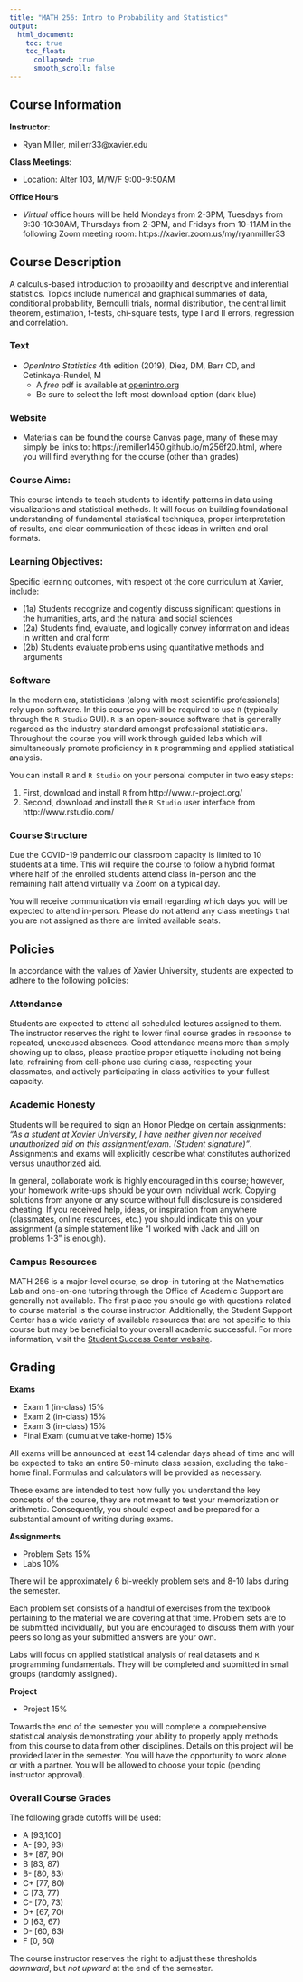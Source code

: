 ```yaml
---
title: "MATH 256: Intro to Probability and Statistics"
output:
  html_document:
    toc: true
    toc_float:
      collapsed: true
      smooth_scroll: false
---
```


## Course Information

**Instructor**:

- Ryan Miller, millerr33\@xavier.edu 

**Class Meetings**: 

- Location: Alter 103, M/W/F 9:00-9:50AM

**Office Hours**

- *Virtual* office hours will be held Mondays from 2-3PM, Tuesdays from 9:30-10:30AM, Thursdays from 2-3PM, and Fridays from 10-11AM in the following Zoom meeting room: https://xavier.zoom.us/my/ryanmiller33

## Course Description

A calculus-based introduction to probability and descriptive and inferential statistics. Topics include numerical and graphical summaries of data, conditional probability, Bernoulli trials, normal distribution, the central limit theorem, estimation, t-tests, chi-square tests, type I and II errors, regression and correlation.

### Text

- *OpenIntro Statistics* 4th edition (2019), Diez, DM, Barr CD, and Cetinkaya-Rundel, M
    - A *free* pdf is available at [openintro.org](https://www.openintro.org/)
    - Be sure to select the left-most download option (dark blue)
    
### Website

- Materials can be found the course Canvas page, many of these may simply be links to: https://remiller1450.github.io/m256f20.html, where you will find everything for the course (other than grades)

### Course Aims:

This course intends to teach students to identify patterns in data using visualizations and statistical methods.  It will focus on building foundational understanding of fundamental statistical techniques, proper interpretation of results, and clear communication of these ideas in written and oral formats.

### Learning Objectives:

Specific learning outcomes, with respect ot the core curriculum at Xavier, include:

- (1a) Students recognize and cogently discuss significant questions in the humanities, arts, and
the natural and social sciences
- (2a) Students find, evaluate, and logically convey information and ideas in written and oral
form
- (2b) Students evaluate problems using quantitative methods and arguments

### Software

In the modern era, statisticians (along with most scientific professionals) rely upon software. In this course you will be required to use `R` (typically through the `R Studio` GUI).  `R` is an open-source software that is generally regarded as the industry standard amongst professional statisticians.  Throughout the course you will work through guided labs which will simultaneously promote proficiency in `R` programming and applied statistical analysis.

You can install `R` and `R Studio` on your personal computer in two easy steps:

1.	First, download and install `R` from http://www.r-project.org/
2.	Second, download and install the `R Studio` user interface from http://www.rstudio.com/ 

### Course Structure

Due the COVID-19 pandemic our classroom capacity is limited to 10 students at a time. This will require the course to follow a hybrid format where half of the enrolled students attend class in-person and the remaining half attend virtually via Zoom on a typical day.

You will receive communication via email regarding which days you will be expected to attend in-person.  Please do not attend any class meetings that you are not assigned as there are limited available seats.

## Policies

In accordance with the values of Xavier University, students are expected to adhere to the following policies:

### Attendance

Students are expected to attend all scheduled lectures assigned to them.  The instructor reserves the right to lower final course grades in response to repeated, unexcused absences.  Good attendance means more than simply showing up to class, please practice proper etiquette including not being late, refraining from cell-phone use during class, respecting your classmates, and actively participating in class activities to your fullest capacity.

### Academic Honesty

Students will be required to sign an Honor Pledge on certain assignments: *"As a student at Xavier University, I have neither given nor received unauthorized aid on this assignment/exam. (Student signature)"*.  Assignments and exams will explicitly describe what constitutes authorized versus unauthorized aid.

In general, collaborate work is highly encouraged in this course; however, your homework write-ups should be your own individual work.  Copying solutions from anyone or any source without full disclosure is considered cheating.  If you received help, ideas, or inspiration from anywhere (classmates, online resources, etc.) you should indicate this on your assignment (a simple statement like "I worked with Jack and Jill on problems 1-3" is enough).

### Campus Resources

MATH 256 is a major-level course, so drop-in tutoring at the Mathematics Lab and one-on-one tutoring through the Office of Academic Support are generally not available.  The first place you should go with questions related to course material is the course instructor.  Additionally, the Student Support Center has a wide variety of available resources that are not specific to this course but may be beneficial to your overall academic successful.  For more information, visit the [Student Success Center website](https://www.xavier.edu/success/success-coaching/index).


## Grading

**Exams**

- Exam 1 (in-class) 15%
- Exam 2 (in-class) 15%
- Exam 3 (in-class) 15%
- Final Exam (cumulative take-home) 15%

All exams will be announced at least 14 calendar days ahead of time and will be expected to take an entire 50-minute class session, excluding the take-home final.  Formulas and calculators will be provided as necessary. 

These exams are intended to test how fully you understand the key concepts of the course, they are not meant to test your memorization or arithmetic.  Consequently, you should expect and be prepared for a substantial amount of writing during exams.

**Assignments**

- Problem Sets 15%
- Labs 10%

There will be approximately 6 bi-weekly problem sets and 8-10 labs during the semester.

Each problem set consists of a handful of exercises from the textbook pertaining to the material we are covering at that time.  Problem sets are to be submitted individually, but you are encouraged to discuss them with your peers so long as your submitted answers are your own. 

Labs will focus on applied statistical analysis of real datasets and `R` programming fundamentals.  They will be completed and submitted in small groups (randomly assigned).

**Project**

- Project 15%

Towards the end of the semester you will complete a comprehensive statistical analysis demonstrating your ability to properly apply methods from this course to data from other disciplines.  Details on this project will be provided later in the semester.  You will have the opportunity to work alone or with a partner. You will be allowed to choose your topic (pending instructor approval).

### Overall Course Grades

The following grade cutoffs will be used:

- A [93,100]
- A- [90, 93)
- B+ [87, 90)
- B [83, 87)
- B- [80, 83)
- C+ [77, 80)
- C [73, 77)
- C- [70, 73)
- D+ [67, 70)
- D [63, 67)
- D- [60, 63)
- F [0, 60)

The course instructor reserves the right to adjust these thresholds *downward*, but *not upward* at the end of the semester.  
